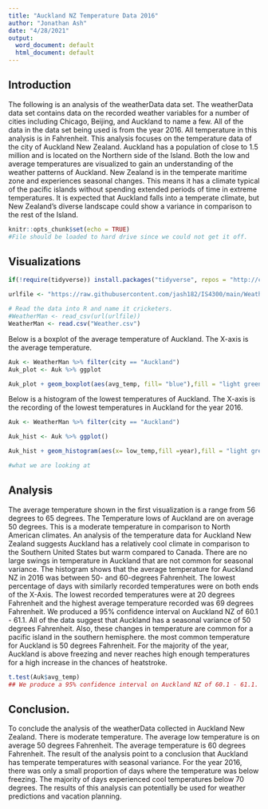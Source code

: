 ---
title: "Auckland NZ Temperature Data 2016"
author: "Jonathan Ash"
date: "4/28/2021"
output:
  word_document: default
  html_document: default
---
## Introduction 

  The following is an analysis of the weatherData data set. The weatherData data set contains data on the recorded weather variables for a number of cities including Chicago, Beijing, and Auckland to name a few. All of the data in the data set being used is from the year 2016. All temperature in this analysis is in Fahrenheit. This analysis focuses on the temperature data of the city of Auckland New Zealand. Auckland has a population of close to 1.5 million and is located on the Northern side of the Island. Both the low and average temperatures are visualized to gain an understanding of the weather patterns of Auckland. New Zealand is in the temperate maritime zone and experiences seasonal changes. This means it has a climate typical of the pacific islands without spending extended periods of time in extreme temperatures. It is expected that Auckland falls into a temperate climate, but New Zealand’s diverse landscape could show a variance in comparison to the rest of the Island.
  
```{r setup, echo =FALSE}
knitr::opts_chunk$set(echo = TRUE)
#File should be loaded to hard drive since we could not get it off. 
```


## Visualizations


```{r , include=FALSE}


if(!require(tidyverse)) install.packages("tidyverse", repos = "http://cran.us.r-project.org")

urlfile <- "https://raw.githubusercontent.com/jash182/IS4300/main/Weather.csv"

```

```{r,echo = FALSE}

# Read the data into R and name it cricketers.
#WeatherMan <- read_csv(url(urlfile))
WeatherMan <- read.csv("Weather.csv")


```

Below is a boxplot of the average temperature of Auckland. The X-axis is the average temperature.

```{r, echo = FALSE }


Auk <- WeatherMan %>% filter(city == "Auckland")
Auk_plot <- Auk %>% ggplot

Auk_plot + geom_boxplot(aes(avg_temp, fill= "blue"),fill = "light green", color = "black",size = 1, show.legend = FALSE) + labs(x = "Average Temperature")

```

 Below is a histogram of the lowest temperatures of Auckland. The X-axis is the recording of the lowest temperatures in Auckland for the year 2016.
 
```{r, echo = FALSE}
Auk <- WeatherMan %>% filter(city == "Auckland")

Auk_hist <- Auk %>% ggplot()

Auk_hist + geom_histogram(aes(x= low_temp,fill =year),fill = "light green",color="black", bins = 30, size = 1, show.legend = FALSE) + labs(x = "Low Temperature" , y = "Day")

#what we are looking at

```


## Analysis

The average temperature shown in the first visualization is a range from 56 degrees to 65 degrees. The Temperature lows of Auckland are on average 50 degrees. This is a moderate temperature in comparison to North American climates. An analysis of the temperature data for Auckland New Zealand suggests Auckland has a relatively cool climate in comparison to the Southern United States but warm compared to Canada. There are no large swings in temperature in Auckland that are not common for seasonal variance. The histogram shows that the average temperature for Auckland NZ in 2016 was between 50- and 60-degrees Fahrenheit. The lowest percentage of days with similarly recorded temperatures were on both ends of the X-Axis. The lowest recorded temperatures were at 20 degrees Fahrenheit and the highest average temperature recorded was 69 degrees Fahrenheit. We produced a 95% confidence interval on Auckland NZ of 60.1 - 61.1. All of the data suggest that Auckland has a seasonal variance of 50 degrees Fahrenheit. Also, these changes in temperature are common for a pacific island in the southern hemisphere. the most common temperature for Auckland is 50 degrees Fahrenheit. For the majority of the year, Auckland is above freezing and never reaches high enough temperatures for a high increase in the chances of heatstroke.

```{r, include = FALSE}

t.test(Auk$avg_temp)
## We produce a 95% confidence interval on Auckland NZ of 60.1 - 61.1.
```

## Conclusion.

To conclude the analysis of the weatherData collected in Auckland New Zealand. There is moderate temperature. The average low temperature is on average 50 degrees Fahrenheit. The average temperature is 60 degrees Fahrenheit. The result of the analysis point to a conclusion that Auckland has temperate temperatures with seasonal variance. For the year 2016, there was only a small proportion of days where the temperature was below freezing. The majority of days experienced cool temperatures below 70 degrees. The results of this analysis can potentially be used for weather predictions and vacation planning.

